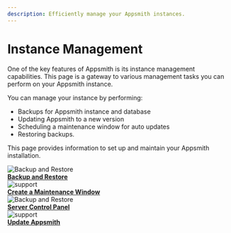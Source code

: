 ```yaml
---
description: Efficiently manage your Appsmith instances.
---
```



# Instance Management
One of the key features of Appsmith is its instance management capabilities. This page is a gateway to various management tasks you can perform on your Appsmith instance. 

You can manage your instance by performing:
* Backups for Appsmith instance and database
* Updating Appsmith to a new version
* Scheduling a maintenance window for auto updates
* Restoring backups. 

This page provides information to set up and maintain your Appsmith installation.

<div class="containerGridSampleApp">

   <div class=" containerColumnSampleApp columnGrid column-one">
    <div class="containerCol">
         <img class="containerImage" src="/img/backup-and-restore.png" style= {{width:"50px", height:"50px", 'margin-bottom': "4px", 'margin-top': "8px"}} alt="Backup and Restore"/>
      </div> 
      <b><a href="/getting-started/setup/instance-management/appsmithctl">Backup and Restore</a></b>
      <div class="containerDescription">
      </div>
   </div>

   <div class="containerColumnSampleApp columnGrid column-two">
   <div class="containerCol">
         <img class="containerImage" src="/img/maintenance-window.png" style= {{width:"50px", height:"50px", 'margin-bottom': "4px", 'margin-top': "8px"}} alt="support"/>
      </div>
      <b><a href="/getting-started/setup/instance-management/maintenance-window">Create a Maintenance Window</a></b>
      <div class="containerDescription"> 
      </div>
   </div>
</div> 

<div class="containerGridSampleApp">

   <div class=" containerColumnSampleApp columnGrid column-one">
    <div class="containerCol">
         <img class="containerImage" src="/img/control-panel.png" style= {{width:"50px", height:"50px", 'margin-bottom': "4px", 'margin-top': "8px"}} alt="Backup and Restore"/>
      </div> 
      <b><a href="/getting-started/setup/instance-management/supervisor">Server Control Panel</a></b>
      <div class="containerDescription">
      </div>
   </div>

   <div class="containerColumnSampleApp columnGrid column-two">
   <div class="containerCol">
         <img class="containerImage" src="/img/update-Appsmith.png" style= {{width:"60px", height:"60px", margin:"0"}} alt="support"/>
      </div>
      <b><a href="/getting-started/setup/instance-management/update-appsmith">Update Appsmith</a></b>
      <div class="containerDescription"> 
</div>

      
   </div>

</div> 